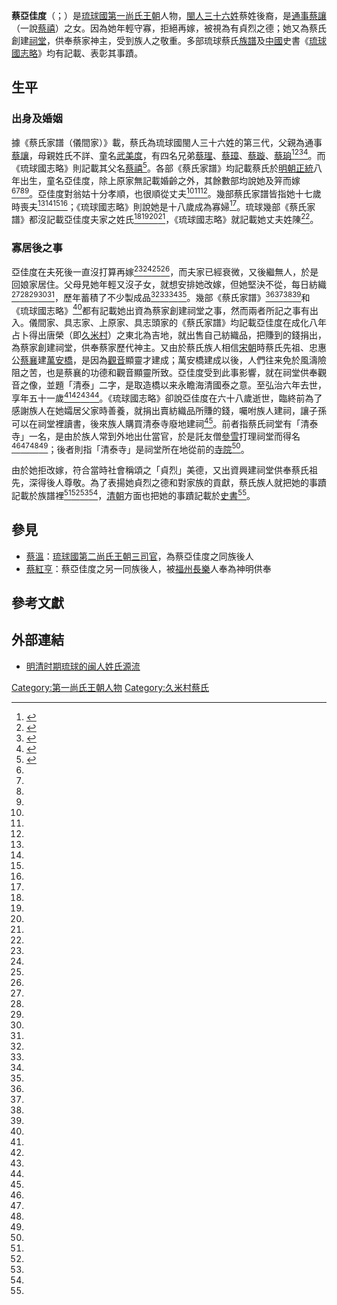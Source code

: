 {{東亞女性歷史人物
|名稱=蔡亞佳度
|身份=[[琉球國|琉球國]][[第一尚氏王朝|第一尚氏王朝]]人物
|畫像=
|說明=
|姓=蔡
|名=
|姓名=
|字=
|童名=亞佳度
|小字=
|號=
|法號=
|院號=
|其他名號=
|出生年=1443年
|出生地=[[琉球國|琉球國]][[久米_(那霸市)|久米村]]
|婚年=1457年（一說1459年）
|逝世年=1493年（一說1511年）
|逝世地=
|諡號=
|墳墓=
|父親=[[蔡讓|蔡讓]]（一說[[蔡禧|蔡禧]]）
|嫡母=
|母親=武美度
|夫=陳氏
|婚姻名份=正室
|同胞兄弟=[[蔡瑆|蔡瑆]]<br/>[[蔡璋|蔡璋]]<br/>[[蔡璇|蔡璇]]<br/>[[蔡珦|蔡珦]]
|同胞姊妹=
|注釋=}}

'''蔡亞佳度'''（{{ryu|r=亜佳度|kn=アカトゥ|rm=Akatu}}；{{bd|1443年|2月6日|？|}}）是[[琉球國|琉球國]][[第一尚氏王朝|第一尚氏王朝]]人物，[[閩人三十六姓|閩人三十六姓]]蔡姓後裔，是[[通事|通事]][[蔡讓|蔡讓]]（一說[[蔡禧|蔡禧]]）之女。因為她年輕守寡，拒絕再嫁，被視為有貞烈之德；她又為蔡氏創建[[祠堂|祠堂]]，供奉蔡家神主，受到族人之敬重。多部琉球蔡氏[[族譜|族譜]]及[[中國|中國]]史書《[[琉球國志略|琉球國志略]]》均有記載、表彰其事蹟。
==生平==
===出身及婚姻===
據《蔡氏家譜（儀間家）》載，蔡氏為琉球國閩人三十六姓的第三代，父親為通事[[蔡讓|蔡讓]]，母親姓氏不詳、童名[[武美度|武美度]]，有四名兄弟[[蔡瑆|蔡瑆]]、[[蔡璋|蔡璋]]、[[蔡璇|蔡璇]]、[[蔡珦|蔡珦]]<ref name="儀間家">{{cite web| url = http://www.tulips.tsukuba.ac.jp/limedio/dlam/B1241188/1/vol05/kume/247.htm| title = 《蔡氏家譜（儀間家）·二世通事諱譲》| quote = 二世通事諱譲，號盛亭，行一……室武美度，其姓氏父母生卒年月封阡倶不傳。長男瑆、次男璋、三男璇、四男珦（無後其事業不傳）。女亜佳度生於正統八年癸亥，及笄而嫁。孝以事舅姑，順以從其夫。未数載其夫棄世（姓氏不傳），時亜佳度年十七，守義寡居，終無嫁意。父母恤其少無子，将嫁之，亜佳度堅執不從。父母見其守義甚堅，乃止。亜佳度毎日紡績織，以為恒業，歴年蓄積。至於成化八年壬辰ト地于唐榮東北之間，自能絹貴，創建祠堂，以奉蔡家神主，著為定規。且亜佳度意想宋朝忠惠公造萬安橋時，有觀音現聖而成此橋。至今海清國泰而萬民得免乎風涛険阻者，此誠忠惠公之功徳，而觀音靈幇之所係也。由是亜佳度又奉觀音于祠堂，而題曰「清泰」。亜佳度終於弘治六年癸丑十一月初六日享年五十一（封阡不傳）。……至於崇禎年間紫金大夫諱堅喜友名親方以為吾家族氏皆登仕籍恐有守祠堂而不便于公務也遂托友僧参雪以守之并約定山林園地所出之物悉備祠堂修葺之費永為定規然則蔡氏祠堂之所創建者誠係亜佳度貞烈之徳矣為子孫者亦富尊重詞堂永保先業為最要焉| deadurl = yes| archiveurl = https://web.archive.org/web/20090811012330/http://www.tulips.tsukuba.ac.jp/limedio/dlam/B1241188/1/vol05/kume/247.htm| archivedate = 2009-08-11}}</ref><ref name="具志家">{{cite web| url = http://www.tulips.tsukuba.ac.jp/limedio/dlam/B1241188/1/vol05/kume/294.htm| title = 《蔡氏家譜（具志家）·亞佳度創建祠堂記》| quote = 二世譲公，有一女，名亞佳度，生於正統八年癸亥，及笄而嫁，孝以事舅姑，順以從夫君。未及数載其夫棄世（姓氏不傳），時亞佳度年十七歳未有子，父母恤其幼而寡居欲再嫁之，亞佳度堅執不從。父母見其守義甚堅，乃止。亞佳度毎日紡績織紝以為恒業，歴年多蓄積至。於成化八年壬辰卜地于唐榮之東北，遂捐資創建祠堂，以奉蔡家神主，著為定規。且亞佳度曾聞宋忠惠公造萬安橋時，因有観音現聖而成功，厥後萬民往来而得免於風涛之苦者，誠是忠惠公之功徳，而観音靈幇之所係也。由是亞佳度仰其靈感，求像供養于祠堂，而題其祠曰清泰。亞佳度終於弘治六年癸丑十一月初六日享年五十一歳（封阡不傳）。夫祠堂有山林環圍而園地尤廣誠係幽雅之境亞佳度棄世以後我家族氏輪番守之至于崇禎年間紫金大夫諱堅喜友名親方以為吾家族氏皆登仕籍恐守祠堂而妨公務遂托友僧参雪以守之相約山林園地所出之物悉備祠堂修葺之費永為定規然則創建蔡氏祠堂者誠係亞佳度貞烈之徳矣為子孫者亦當巡視祠堂使守僧時加修□永保先業為最要焉。| deadurl = yes| archiveurl = https://web.archive.org/web/20090811012335/http://www.tulips.tsukuba.ac.jp/limedio/dlam/B1241188/1/vol05/kume/294.htm| archivedate = 2009-08-11}}</ref><ref name="上原家">{{cite web| url = http://www.tulips.tsukuba.ac.jp/limedio/dlam/B1241188/1/vol05/kume/337.htm| title = 《蔡氏家譜（上原家）·蔡氏創建祠堂》| quote = 二世諱譲有一女名亞佳度者生於正統八年年十七嫁人未幾夫故（姓氏不傳）亞佳度大歸本家守節不嫁紡績窮晝夜至成化八年出所積紡績餘金購地於唐榮東北間創建祠堂以奉察家神主春秋祭焉又以宋朝忠惠公之造萬安橋也幸頼觀音靈幇之力落成厥橋於是又奉　觀音于祠堂題曰清泰蓋造橋以来永瞻海清國泰之意也厥後亞佳度卒於弘治六年十一月初六日享年五十一（封阡不傳）顧祠堂之建誠族母亞佳度之力也。崇禎年間族祖紫金大夫諱堅喜友名親方以族人之不便於祠堂換班看守也遂托友僧参雪居守之故又曰清泰寺。其後逐其住僧毀段其舊寺潔其園地以樫木福木為藩籬以小墻為屏風重新構堂改曰忠蓋堂毎歳春秋長幼咸聚移孝作忠蓋世世罔替也。| deadurl = yes| archiveurl = https://web.archive.org/web/20090811012341/http://www.tulips.tsukuba.ac.jp/limedio/dlam/B1241188/1/vol05/kume/337.htm| archivedate = 2009-08-11}}</ref><ref name="具志頭家">{{cite web| url = http://www.tulips.tsukuba.ac.jp/limedio/dlam/B1241188/1/vol05/kume/363.htm| title = 蔡氏家譜抄（具志頭家）·蔡家創建祠堂緑由》| quote = 二世諱譲有一女名亜佳度生於正統八年癸亥及笄而嫁孝以事舅姑順以從其夫未数載其夫棄世（姓氏不傳）時亜佳度年十七守義寡居終無嫁意父母恤其少無子将嫁之亜佳度堅執不從父母見其守義甚堅乃止亜佳度毎日紡績織以為恒業歴年蓄積至於成化八年壬辰卜地于唐栄東北之間自能捐資創建祠堂以奉蔡家神主著為定規且亜佳度意想宋朝忠惠公造萬安橋時有觀音現聖而成此橋至今海清国泰而萬民得免乎風涛険阻者此誠忠惠公之功徳而觀音靈幇之所係也由是亜佳度又奉觀音于祠堂而題曰清泰亜佳度終於弘治六年癸丑十一月初六日享年五十一（封阡不傳）夫祠堂有山林環圍而園地尤廣誠係幽雅之境亜度棄世以後我家族氏更番輪流守之至於崇禎年間紫金大夫諱堅喜友名親方以為吾家族氏皆登仕籍恐有守祠堂而不便于公務也遂托友僧参雪以守之（并）約定山林園地所出之物悉備祠堂修葺之費永為定規然則蔡氏祠堂之所創建者誠係亜佳度貞烈之徳矣為子孫者亦当尊重祠堂永保先業為最要焉。| deadurl = yes| archiveurl = https://web.archive.org/web/20090811012400/http://www.tulips.tsukuba.ac.jp/limedio/dlam/B1241188/1/vol05/kume/363.htm| archivedate = 2009-08-11}}</ref>。而《琉球國志略》則記載其父名[[蔡禧|蔡禧]]<ref name="琉球國志略">{{cite web | url =http://210.60.224.188/taiwan1/Content/content.asp?bookno=293&chptno=72&startPage=3 | title =《琉球國志略·人物·列女》 | quote =蔡氏，名亞佳度，久米村人蔡禧女。十七，嫁陳氏子，十八而寡。陳氏門衰祚絕，無孤可立；氏不得已，大歸田家，守節不嫁。紡績窮晝夜，壽六十八。臨訣時，出所積紡績餘金，囑其族人曰：『我孀守父家，賴爾曹膳養。今願付所遺為蔡氏建一宗祠，令子姪誦讀其中，吾目瞑矣』！適得清泰寺廢地，遂購而建祠焉。族姪孫溫，有碑記其事。 }}{{dead link|date=2018年1月 |bot=InternetArchiveBot |fix-attempted=yes }}</ref>。各部《蔡氏家譜》均記載蔡氏於[[明朝|明朝]][[正统_(年号)|正統]]八年出生，童名亞佳度，除上原家無記載婚齡之外，其餘數部均說她及笄而嫁<ref name="儀間家" /><ref name="具志家" /><ref name="上原家" /><ref name="具志頭家" />。亞佳度對翁姑十分孝順，也很順從丈夫<ref name="儀間家" /><ref name="具志家" /><ref name="具志頭家" />。幾部蔡氏家譜皆指她十七歲時喪夫<ref name="儀間家" /><ref name="具志家" /><ref name="上原家" /><ref name="具志頭家" />；《琉球國志略》則說她是十八歲成為寡婦<ref name="琉球國志略" />。琉球幾部《蔡氏家譜》都沒記載亞佳度夫家之姓氏<ref name="儀間家" /><ref name="具志家" /><ref name="上原家" /><ref name="具志頭家" />，《琉球國志略》就記載她丈夫姓陳<ref name="琉球國志略" />。
===寡居後之事===
亞佳度在夫死後一直沒打算再嫁<ref name="儀間家" /><ref name="具志家" /><ref name="上原家" /><ref name="具志頭家" />，而夫家已經衰微，又後繼無人，於是回娘家居住。父母見她年輕又沒子女，就想安排她改嫁，但她堅決不從，每日紡織<ref name="儀間家" /><ref name="具志家" /><ref name="上原家" /><ref name="具志頭家" /><ref name="琉球國志略" />，歷年蓄積了不少製成品<ref name="儀間家" /><ref name="具志家" /><ref name="上原家" /><ref name="具志頭家" />。幾部《蔡氏家譜》<ref name="儀間家" /><ref name="具志家" /><ref name="上原家" /><ref name="具志頭家" />和《琉球國志略》<ref name="琉球國志略" />都有記載她出資為蔡家創建祠堂之事，然而兩者所記之事有出入。儀間家、具志家、上原家、具志頭家的《蔡氏家譜》均記載亞佳度在成化八年占卜得出唐榮（即[[久米_(那霸市)|久米村]]）之東北為吉地，就出售自己紡織品，把賺到的錢捐出，為蔡家創建祠堂，供奉蔡家歷代神主。又由於蔡氏族人相信[[宋朝|宋朝]]時蔡氏先祖、忠惠公[[蔡襄|蔡襄]]建[[洛陽橋|萬安橋]]，是因為[[觀音|觀音]]顯靈才建成；萬安橋建成以後，人們往来免於風濤險阻之苦，也是蔡襄的功德和觀音顯靈所致。亞佳度受到此事影響，就在祠堂供奉觀音之像，並題「清泰」二字，是取造橋以来永瞻海清國泰之意。至弘治六年去世，享年五十一歲<ref name="儀間家" /><ref name="具志家" /><ref name="上原家" /><ref name="具志頭家" />。《琉球國志略》卻說亞佳度在六十八歲逝世，臨終前為了感謝族人在她孀居父家時善養，就捐出賣紡織品所賺的錢，囑咐族人建祠，讓子孫可以在祠堂裡讀書，後來族人購買清泰寺廢地建祠<ref name="琉球國志略" />。前者指蔡氏祠堂有「清泰寺」一名，是由於族人常到外地出仕當官，於是託友僧[[參雪|參雪]]打理祠堂而得名<ref name="儀間家" /><ref name="具志家" /><ref name="上原家" /><ref name="具志頭家" />；後者則指「清泰寺」是祠堂所在地從前的[[寺院|寺院]]<ref name="琉球國志略" />。

由於她拒改嫁，符合當時社會稱頌之「貞烈」美德，又出資興建祠堂供奉蔡氏祖先，深得後人尊敬。為了表揚她貞烈之德和對家族的貢獻，蔡氏族人就把她的事蹟記載於族譜裡<ref name="儀間家" /><ref name="具志家" /><ref name="上原家" /><ref name="具志頭家" />，[[清朝|清朝]]方面也把她的事蹟記載於[[史書|史書]]<ref name="琉球國志略" />。

==參見==
*[[蔡溫|蔡溫]]：[[琉球國|琉球國]][[第二尚氏王朝|第二尚氏王朝]][[三司官|三司官]]，為蔡亞佳度之同族後人
*[[蔡紅亨|蔡紅亨]]：蔡亞佳度之另一同族後人，被[[福州|福州]][[長樂|長樂]]人奉為神明供奉
== 參考文獻 ==
{{reflist|2}}

==外部連結==
*[https://web.archive.org/web/20090810224217/http://culture.haixiachina.com/article/2008/0904/AghUBAI6ZmQxNTRjNDg.html 明清时期琉球的闽人姓氏源流]
[[Category:第一尚氏王朝人物|Category:第一尚氏王朝人物]]
[[Category:久米村蔡氏|Category:久米村蔡氏]]